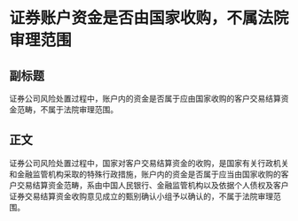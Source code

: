 # 证券账户资金是否由国家收购，不属法院审理范围
## 副标题
证券公司风险处置过程中，账户内的资金是否属于应由国家收购的客户交易结算资金范畴，不属于法院审理范围。
## 正文
证券公司风险处置过程中，国家对客户交易结算资金的收购，是国家有关行政机关和金融监管机构采取的特殊行政措施，账户内的资金是否属于应当由国家收购的客户交易结算资金范畴，系由中国人民银行、金融监管机构以及依据个人债权及客户证券交易结算资金收购意见成立的甄别确认小组予以确认的，不属于法院审理范围。